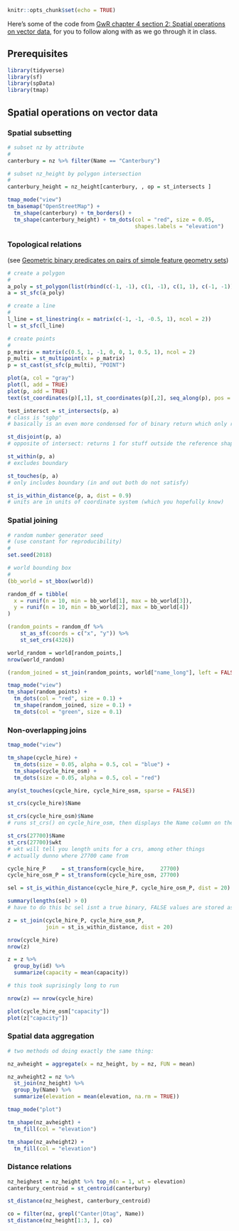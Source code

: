 ```r
knitr::opts_chunk$set(echo = TRUE)
```

Here's some of the code from [GwR chapter 4 section 2: Spatial operations on vector data](https://geocompr.robinlovelace.net/spatial-operations.html#spatial-vec), for you to follow along with as we go through it in class.

## Prerequisites

```r
library(tidyverse)
library(sf)
library(spData)
library(tmap)
```

## Spatial operations on vector data

### Spatial subsetting

```r
# subset nz by attribute
#
canterbury = nz %>% filter(Name == "Canterbury")

# subset nz_height by polygon intersection
#
canterbury_height = nz_height[canterbury, , op = st_intersects ]
```

```r
tmap_mode("view")
tm_basemap("OpenStreetMap") +
  tm_shape(canterbury) + tm_borders() +
  tm_shape(canterbury_height) + tm_dots(col = "red", size = 0.05, 
                                        shapes.labels = "elevation")

```

### Topological relations

(see [Geometric binary predicates on pairs of simple feature geometry sets](https://r-spatial.github.io/sf/reference/geos_binary_pred.html))

```r
# create a polygon
#
a_poly = st_polygon(list(rbind(c(-1, -1), c(1, -1), c(1, 1), c(-1, -1))))
a = st_sfc(a_poly)

# create a line
#
l_line = st_linestring(x = matrix(c(-1, -1, -0.5, 1), ncol = 2))
l = st_sfc(l_line)

# create points
#
p_matrix = matrix(c(0.5, 1, -1, 0, 0, 1, 0.5, 1), ncol = 2)
p_multi = st_multipoint(x = p_matrix)
p = st_cast(st_sfc(p_multi), "POINT")
```

```r
plot(a, col = "gray")
plot(l, add = TRUE)
plot(p, add = TRUE)
text(st_coordinates(p)[,1], st_coordinates(p)[,2], seq_along(p), pos = 4)
```

```r
test_intersct = st_intersects(p, a)
# class is "sgbp"
# basically is an even more condensed for of binary return which only records TRUE, and leaves all FALSE as 'empty'.
```

```r
st_disjoint(p, a)
# opposite of intersect: returns 1 for stuff outside the reference shape
```

```r
st_within(p, a)
# excludes boundary
```

```r
st_touches(p, a)
# only includes boundary (in and out both do not satisfy)
```

```r
st_is_within_distance(p, a, dist = 0.9)
# units are in units of coordinate system (which you hopefully know)
```

### Spatial joining

```r
# random number generator seed
# (use constant for reproducibility)
#
set.seed(2018)

# world bounding box
#
(bb_world = st_bbox(world))

random_df = tibble(
  x = runif(n = 10, min = bb_world[1], max = bb_world[3]),
  y = runif(n = 10, min = bb_world[2], max = bb_world[4])
)

(random_points = random_df %>%
    st_as_sf(coords = c("x", "y")) %>%
    st_set_crs(4326))
```

```r
world_random = world[random_points,]
nrow(world_random)
```

```r
(random_joined = st_join(random_points, world["name_long"], left = FALSE))
```

```r
tmap_mode("view")
tm_shape(random_points) +
  tm_dots(col = "red", size = 0.1) +
  tm_shape(random_joined, size = 0.1) +
  tm_dots(col = "green", size = 0.1)
```

### Non-overlapping joins

```r
tmap_mode("view")

tm_shape(cycle_hire) +
  tm_dots(size = 0.05, alpha = 0.5, col = "blue") +
  tm_shape(cycle_hire_osm) +
  tm_dots(size = 0.05, alpha = 0.5, col = "red")

```

```r
any(st_touches(cycle_hire, cycle_hire_osm, sparse = FALSE))
```

```r
st_crs(cycle_hire)$Name
```

```r
st_crs(cycle_hire_osm)$Name
# runs st_crs() on cycle_hire_osm, then displays the Name column on the output (which is metadata about the coordinate referecne system).
```

```r
st_crs(27700)$Name
st_crs(27700)$wkt
# wkt will tell you length units for a crs, among other things
# actually dunno where 27700 came from
```

```r
cycle_hire_P     = st_transform(cycle_hire,     27700)
cycle_hire_osm_P = st_transform(cycle_hire_osm, 27700)

sel = st_is_within_distance(cycle_hire_P, cycle_hire_osm_P, dist = 20)

summary(lengths(sel) > 0)
# have to do this bc sel isnt a true binary, FALSE values are stored as empty (i.e. length of the value is 0, the value itself isnt 0 as it would be in binary).
```

```r
z = st_join(cycle_hire_P, cycle_hire_osm_P,
            join = st_is_within_distance, dist = 20)

nrow(cycle_hire)
nrow(z)
```

```r
z = z %>% 
  group_by(id) %>% 
  summarize(capacity = mean(capacity))

# this took suprisingly long to run

nrow(z) == nrow(cycle_hire)
```

```r
plot(cycle_hire_osm["capacity"])
plot(z["capacity"])
```

### Spatial data aggregation

```r
# two methods od doing exactly the same thing:

nz_avheight = aggregate(x = nz_height, by = nz, FUN = mean)

nz_avheight2 = nz %>%
  st_join(nz_height) %>%
  group_by(Name) %>%
  summarize(elevation = mean(elevation, na.rm = TRUE))

tmap_mode("plot")

tm_shape(nz_avheight) +
  tm_fill(col = "elevation")

tm_shape(nz_avheight2) +
  tm_fill(col = "elevation")
```

### Distance relations

```r
nz_heighest = nz_height %>% top_n(n = 1, wt = elevation)
canterbury_centroid = st_centroid(canterbury)

st_distance(nz_heighest, canterbury_centroid)
```

```r
co = filter(nz, grepl("Canter|Otag", Name))
st_distance(nz_height[1:3, ], co)
```
